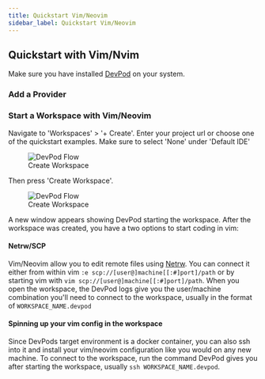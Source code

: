 ```yaml
---
title: Quickstart Vim/Neovim
sidebar_label: Quickstart Vim/Neovim
---
```



## Quickstart with Vim/Nvim

Make sure you have installed [DevPod](./install.mdx) on your system.

### Add a Provider

<AddProvider />

### Start a Workspace with Vim/Neovim

Navigate to 'Workspaces' > '+ Create'. Enter your project url or choose one of the quickstart examples. Make sure to select 'None' under 'Default IDE'

<figure>
  <img src="/docs/media/create-workspace-vim.png" alt="DevPod Flow" />
  <figcaption>Create Workspace</figcaption>
</figure>

Then press 'Create Workspace'.

<figure>
  <img src="/docs/media/create-workspace-final-vim.png" alt="DevPod Flow" />
  <figcaption>Create Workspace</figcaption>
</figure>

A new window appears showing DevPod starting the workspace.
After the workspace was created, you have a two options to start coding in vim:

#### Netrw/SCP

Vim/Neovim allow you to edit remote files using [Netrw](https://www.vim.org/scripts/script.php?script_id=1075). 
You can connect it either from within vim `:e scp://[user@]machine[[:#]port]/path` or by starting vim with `vim scp://[user@]machine[[:#]port]/path`.
When you open the workspace, the DevPod logs give you the user/machine combination you'll need to connect to the workspace, usually in the format of `WORKSPACE_NAME.devpod` 

#### Spinning up your vim config in the workspace

Since DevPods target environment is a docker container, you can also ssh into it and install your vim/neovim configuration like you would on any new machine.
To connect to the workspace, run the command DevPod gives you after starting the workspace, usually `ssh WORKSPACE_NAME.devpod`.
